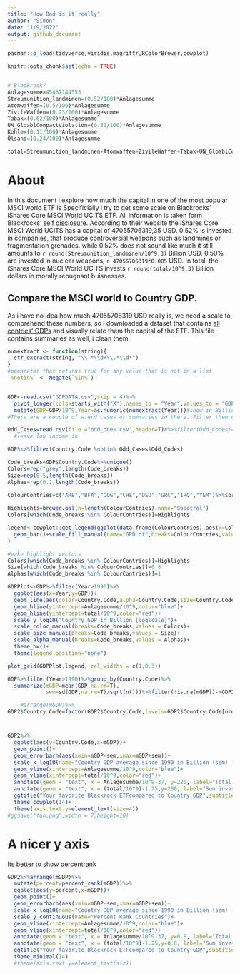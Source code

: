 ```yaml
---
title: "How Bad is it really"
author: "Simon"
date: "1/9/2022"
output: github_document
---
```


```r
pacman::p_load(tidyverse,viridis,magrittr,RColorBrewer,cowplot)

knitr::opts_chunk$set(echo = TRUE)


# Blackrock?
Anlagesumme=45467144553
Streumunition_landminen=(0.52/100)*Anlagesumme
Atomwaffen=(0.5/100)*Anlagesumme
ZivileWaffen=(0.23/100)*Anlagesumme
Tabak=(0.62/100)*Anlagesumme
UN_GloablCompactViolation=(0.82/100)*Anlagesumme
Kohle=(0.11/100)*Anlagesumme
Ölsand=(0.24/100)*Anlagesumme

total=Streumunition_landminen+Atomwaffen+ZivileWaffen+Tabak+UN_GloablCompactViolation+Kohle+Ölsand
```

# About

In this document i explore how much the capital in one of the most popular MSCI world ETF is
Specificially i try to get some scale on Blackrocks' iShares Core MSCI World UCITS ETF. 
All information is taken form Blackrocks' [self disclosure](https://www.ishares.com/de/privatanleger/de/produkte/251882/ishares-msci-world-ucits-etf-acc-fund).
According to their website the iShares Core MSCI World UCITS has a capital of 47055706319,35 USD. 0.52% is invested in companies, that produce controversial weapons such as landmines or fragmentation grenades. while 0.52% does not sound like much it still amounts to `r round(Streumunition_landminen/10^9,3)` Billion USD. 0.50% are invested in nuclear weapons, `r 47055706319*0.005` USD. In total, the iShares Core MSCI World UCITS invests `r round(total/10^9,3)` Billion dollars in morally repugnant buisnesses. 


## Compare the MSCI world to Country GDP.

As i have no idea how much 47055706319 USD really is, we need a scale to comprehend these numbers, so i downloaded 
a dataset that contains [all contries' GDPs](https://data.worldbank.org/indicator/NY.GDP.MKTP.CD) and visually relate 
them the capital of the ETF. This file contains summaries as well, i clean them.

```r
numextract <- function(string){ 
  str_extract(string, "\\-*\\d+\\.*\\d*")
} 
#opearater that returns true for any value that is not in a list
`%notin%` <- Negate(`%in%`)


GDP<-read.csv("GDPDATA.csv",skip = 4)%>%
  pivot_longer(cols=starts_with("X"),names_to = "Year",values_to = "GDP")%>%
  mutate(GDP=GDP/10^9,Year=as.numeric(numextract(Year)))#show in Billion. (Milliarden)
#There are a couple of wierd cases or summaries in there. Filter them out.

Odd_Cases=read.csv(file ="odd_ones.csv",header=T)#%>%filter(Odd_Codes!="LIC" & Odd_Codes!="HPC")
  #leave low income in

GDP%<>%filter(Country.Code %notin% Odd_Cases$Odd_Codes)
```

```r

Code_breaks=GDP$Country.Code%>%unique()
Colors=rep("grey",length(Code_breaks))
Size=rep(0.5,length(Code_breaks))
Alphas=rep(0.1,length(Code_breaks))

ColourContries=c("ARE","BFA","COG","CHE","DEU","GRC","IRQ","YEM")%>%sort()#which Contries do you want to highlight?
  
Highlights=brewer.pal(n=length(ColourContries),name="Spectral")
Colors[which(Code_breaks %in% ColourContries)]=Highlights

legend<-cowplot::get_legend(ggplot(data.frame(ColourContries),aes(x=ColourContries,fill=ColourContries))+
  geom_bar()+scale_fill_manual(name="GPD of",breaks=ColourContries,values=Highlights)
)

#make highlight vectors
Colors[which(Code_breaks %in% ColourContries)]=Highlights
Size[which(Code_breaks %in% ColourContries)]=0.8
Alphas[which(Code_breaks %in% ColourContries)]=1

GDPPlot<-GDP%>%filter(Year>1990)%>%
  ggplot(aes(x=Year,y=GDP))+
  geom_line(aes(color=Country.Code,alpha=Country.Code,size=Country.Code))+
  geom_hline(yintercept=Anlagesumme/10^9,color="blue")+
  geom_hline(yintercept=total/10^9,color="red")+
  scale_y_log10("Country GDP in Billion [logscale]")+
  scale_color_manual(breaks=Code_breaks,values = Colors)+
  scale_size_manual(breaks=Code_breaks,values = Size)+
  scale_alpha_manual(breaks=Code_breaks,values = Alphas)+
  theme_bw()+
  theme(legend.position="none")

```


```r
plot_grid(GDPPlot,legend, rel_widths = c(1,0.3))
```

```r
GDP%>%filter(Year>1990)%>%group_by(Country.Code)%>%
  summarize(mGDP=mean(GDP,na.rm=T),
            sem=sd(GDP,na.rm=T)/sqrt(n()))%>%filter(!is.na(mGDP))->GDP2

    #arrange(mGDP)%>%
GDP2$Country.Code=factor(GDP2$Country.Code,levels=GDP2$Country.Code[order(GDP2$mGDP)])

```

# 

```r
GDP2%>%
  ggplot(aes(y=Country.Code,x=mGDP))+
  geom_point()+
  geom_errorbarh(aes(xmin=mGDP-sem,xmax=mGDP+sem))+
  scale_x_log10(name="Country GDP average since 1990 in Billion (sem) [logscale]")+
  geom_vline(xintercept=Anlagesumme/10^9,color="blue")+
  geom_vline(xintercept=total/10^9,color="red")+
  annotate(geom = "text", x = Anlagesumme/10^9-37, y=220, label="Total sum invested",color="blue")+
  annotate(geom = "text", x = (total/10^9)-1.25,y=200, label="Sum invested in morally\nrepugnant buisnesses",color="red")+
  ggtitle("Your favorite Blackrock ETFcompared to Country GDP",subtitle="iShares Core MSCI World UCITS ETF")+
  theme_cowplot(14)+
  theme(axis.text.y=element_text(size=4))
#ggsave("fun.png",width = 7,height=10)
```

# A nicer y axis
Its better to show percentrank
```r
GDP2%>%arrange(mGDP)%>%
  mutate(percent=percent_rank(mGDP))%>%
  ggplot(aes(y=percent,x=mGDP))+
  geom_point()+
  geom_errorbarh(aes(xmin=mGDP-sem,xmax=mGDP+sem))+
  scale_x_log10(name="Country GDP average since 1990 in Billion (sem) [logscale]")+
  scale_y_continuous(name="Percent Rank Countries")+
  geom_vline(xintercept=Anlagesumme/10^9,color="blue")+
  geom_vline(xintercept=total/10^9,color="red")+
  annotate(geom = "text", x = Anlagesumme/10^9-37, y=0.8, label="Total sum invested",color="blue")+
  annotate(geom = "text", x = (total/10^9)-1.25,y=0.8, label="Sum invested in morally\nrepugnant buisnesses",color="red")+
  ggtitle("Your favorite Blackrock ETFcompared to Country GDP",subtitle="iShares Core MSCI World UCITS ETF")+
  theme_minimal(14)
  #theme(axis.text.y=element_text(siz))
```